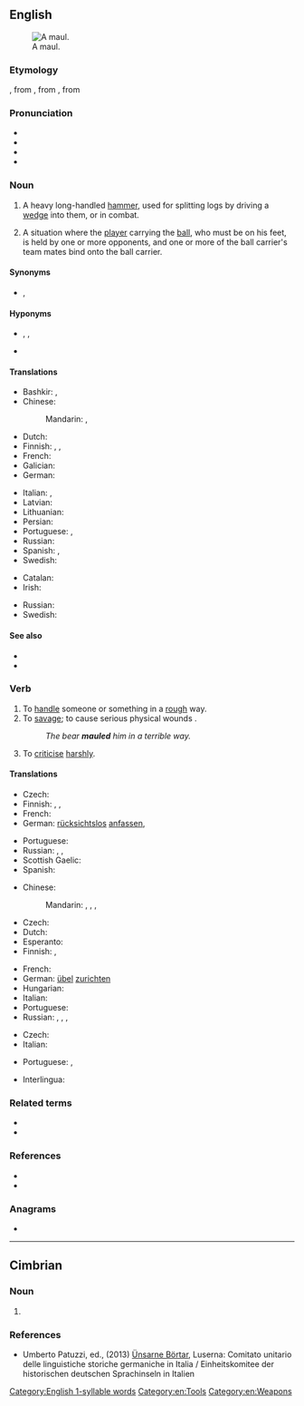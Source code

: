 {{also|Maul}}
==English==
[[Image:Monster Maul.jpg|thumb|A maul.]]

===Etymology===
{{etyl|enm|en}} {{m|enm|malle||mace, maul}}, from {{etyl|xno|en}} {{m|fro|mail}}, from {{etyl|fro|en}} {{m|fro|mail}}, from {{etyl|la|en}} {{m|la|malleus||hammer}}

===Pronunciation===
* {{audio|en-us-mall.ogg|Audio (US)|lang=en}}
* {{rhymes|ɔːl|lang=en}}
* {{homophones|lang=en|mall}}
* {{homophones|lang=en|moll}}

===Noun===
{{en-noun}}

# A heavy long-handled [[hammer]], used for splitting logs by driving a [[wedge]] into them, or in combat.
# {{lb|en|rugby}} A situation where the [[player]] carrying the [[ball]], who must be on his feet, is held by one or more opponents, and one or more of the ball carrier's team mates bind onto the ball carrier.

====Synonyms====
* {{sense|weapon}} {{l|en|club}}, {{l|en|mace}}

====Hyponyms====
* {{sense|long-handled hammer}} {{l|en|post maul}}, {{l|en|spike maul}}, {{l|en|splitting maul}}
* {{sense|rugby}} {{l|en|rolling maul}}

====Translations====
{{trans-top|heavy, long-handled hammer}}
* Bashkir: {{t|ba|балға|sc=Cyrl}}, {{t|ba|сүкеш|sc=Cyrl}}
* Chinese:
*: Mandarin: {{t+|cmn|大錘|sc=Hani}}, {{t+|cmn|大锤|tr=dàchuí|sc=Hani}}
* Dutch: {{t|nl|kloofbijl|f}}
* Finnish: {{t+|fi|moukari}}, {{t+|fi|nuija}}, {{t+|fi|leka}}
* French: {{t+|fr|merlin|m}}
* Galician: {{t|gl|marra|f}}
* German: {{t|de|Spalthammer|m}}
{{trans-mid}}
* Italian: {{t+|it|maglio|m}}, {{t+|it|mazza|f}}
* Latvian: {{t|lv|veseris|m}}
* Lithuanian: {{t|lt|kovos kūjis}}
* Persian: {{t+|fa|پلوک|tr=paluk|sc=fa-Arab}}
* Portuguese: {{t+|pt|malho|m}}, {{t+|pt|marreta|f}}
* Russian: {{t+|ru|кува́лда|f}}
* Spanish: {{t|es|mandarria|f}}, {{t+|es|mallo|m}}
* Swedish: {{t|sv|släggyxa|c}}
{{trans-bottom}}

{{trans-top|rugby}}
* Catalan: {{t+|ca|mol|m}}
* Irish: {{t|ga|crág|f}}
{{trans-mid}}
* Russian: {{t+|ru|схва́тка|f}} {{qualifier|за мяч}}
* Swedish: {{t+|sv|mörbulta}}
{{trans-bottom}}

====See also====
* {{l|en|ruck}}
* {{l|en|scrum}}

===Verb===
{{en-verb}}

# To [[handle]] someone or something in a [[rough]] way.
# To [[savage]]; to cause serious physical wounds {{qualifier|usually used of an animal}}.
#: ''The bear '''mauled''' him in a terrible way.''
# {{lb|en|figuratively}} To [[criticise]] [[harshly]].

====Translations====
{{trans-top|handle in a rough way}}
* Czech: {{t+|cs|hrubě}} {{t|cs|zacházet}}
* Finnish: {{t|fi|[[vahingoittaa]] [[paha|pahasti]]}}, {{t|fi|murjoa}}, {{t+|fi|pahoinpidellä}}
* French: {{t+|fr|maltraiter}}
* German: [[rücksichtslos]] [[anfassen]], {{t+|de|misshandeln}}
{{trans-mid}}
* Portuguese: {{t+|pt|maltratar}}
* Russian: {{t+|ru|терза́ть|impf}}, {{t+|ru|истяза́ть|impf}}, {{t+|ru|му́чить|impf}}
* Scottish Gaelic: {{t|gd|slac}}
* Spanish: {{t+|es|maltratar}}
{{trans-bottom}}

{{trans-top|savage}}
* Chinese:
*: Mandarin: {{t+|cmn|毆打|sc=Hani}}, {{t+|cmn|殴打|tr=ōudǎ|sc=Hani}}, {{t+|cmn|傷害|sc=Hani}}, {{t+|cmn|伤害|tr=shānghài|sc=Hani}}
* Czech: {{t|cs|potrhat}}
* Dutch: {{t+|nl|toetakelen}}
* Esperanto: {{t-needed|eo}}
* Finnish: {{t+|fi|raadella}}, {{t+|fi|pahoinpidellä}}
{{trans-mid}}
* French: {{t-needed|fr}}
* German: [[übel]] [[zurichten]]
* Hungarian: {{t+|hu|marcangol}}
* Italian: {{t+|it|sbranare}}
* Portuguese: {{t+|pt|malhar}}
* Russian: {{t+|ru|кале́чить|impf}}, {{t+|ru|покале́чить|pf}}, {{t+|ru|искале́чить|pf}}, {{t+|ru|растерзать|pf|tr=rasterzát'|sc=Cyrl}}
{{trans-bottom}}

{{trans-top|to criticise rudely}}
* Czech: {{t|cs|ztrhat}}
* Italian: {{t+|it|strapazzare}}
{{trans-mid}}
* Portuguese: {{t+|pt|maltratar}}, {{t+|pt|malhar}}
{{trans-bottom}}

{{checktrans-top}}
* Interlingua: {{t-check|ia|maltractar}}
{{trans-mid}}
{{trans-bottom}}

===Related terms===
* {{l|en|mall}}
* {{l|en|mallet}}

===References===
* {{R:OneLook}}
* {{R:Century 1911}}

===Anagrams===
* {{anagrams|en|a=almu|Lamu|alum|luma|malu|mula}}

[[Category:English 1-syllable words]]
[[Category:en:Tools]]
[[Category:en:Weapons]]

----

==Cimbrian==

===Noun===
{{cim-noun|n}}

# {{lb|cim|anatomy}} {{l|en|mouth}}

===References===
* Umberto Patuzzi, ed., (2013) [http://www.lusern.it/documenti/Centro_documentazione/libri-depliant-att--didattica-relazioni-etc-/libri/le-nostre-parole-luserna.pdf Ünsarne Börtar], Luserna: Comitato unitario delle linguistiche storiche germaniche in Italia / Einheitskomitee der historischen deutschen Sprachinseln in Italien